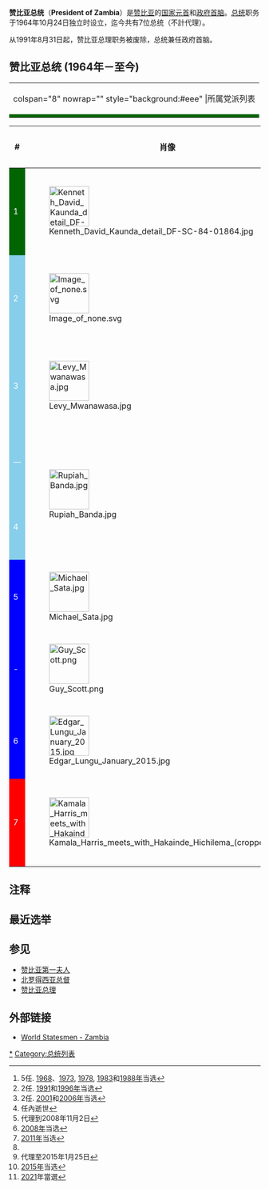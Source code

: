 {{Infobox Political post
|post            = 总统
|body            = 赞比亚共和国
|insignia        = Flag of the President of Zambia.svg
|insigniasize    = 125px
|insigniacaption = 总统旗
|nativename      =
|image           =
|imagesize       = 165px
|incumbent       = [[哈凯恩德·希奇莱马|哈凯恩德·希奇莱马]]
|incumbentsince  = 2021年8月24日
|style           =
|residence       =
|appointer       =
|termlength      = 5年，连任一次
|formation       = 1964年10月24日
|succession      =
|inaugural       = [[肯尼思·卡翁达|肯尼思·卡翁达]]
|deputy          = [[赞比亚副总统列表|赞比亚副总统]]
|salary          =
|website         =
}}
'''赞比亚总统'''（'''President of Zambia'''）是[[赞比亚|赞比亚]]的[[国家元首|国家元首]]和[[政府首脑|政府首脑]]。[[总统|总统]]职务于1964年10月24日独立时设立，迄今共有7位总统（不計代理）。

从1991年8月31日起，赞比亚总理职务被废除，总统兼任政府首脑。

== 赞比亚总统 (1964年－至今) ==
{| class="wikitable"
| colspan="8" nowrap="" style="background:#eee" |所属党派列表
|-
| style="background-color:DarkGreen" |
| [[联合民族独立党|联合民族独立党]]
| style="background-color:skyblue" |
| [[多党民主运动|多党民主运动]]
| style="background-color:blue" |
| [[爱国阵线|爱国阵线]]
| style="background-color:red" |
| [[國家發展聯合黨|國家發展聯合黨]]
|}

{| class="wikitable" style="text-align:center"
|--
! #
! style="width:80px;"| 肖像
! 姓名e<br><small>(生－卒)
! 就任
! 离任
! 政党
|--
! style="background:DarkGreen; color:white;"| 1
| [[File:Kenneth_David_Kaunda_detail_DF-SC-84-01864.jpg|80px]] || [[肯尼思·卡翁达|肯尼思·卡翁达]]<br>Kenneth Kaunda<br>(1924年－2021年)<ref name="kaunda's terms">5任. [[1968年赞比亚大选|1968]]、[[1973年赞比亚大选|1973]], [[1978年赞比亚大选|1978]], [[1983年赞比亚大选|1983]]和[[1988年赞比亚大选|1988年]]当选</ref> || 1964年10月24日 || 1991年11月2日 || [[联合民族独立党|联合民族独立党]] (UNIP)
|--
! style="background:skyblue; color:white;"| 2
| [[File:Image_of_none.svg|80px]] || [[弗雷德里克·奇卢巴|弗雷德里克·奇卢巴]]<br>Frederick Chiluba<br>(1943年－2011年)<ref name="chiluba's terms">2任. [[1991年赞比亚大选|1991]]和[[1996年赞比亚大选|1996年]]当选</ref> || 1991年11月2日 || 2002年1月2日 || [[多党民主运动|多党民主运动]] (MMD)
|--
! style="background:skyblue; color:white;"| 3
| [[File:Levy_Mwanawasa.jpg|80px]] || [[利维·姆瓦纳瓦萨|利维·姆瓦纳瓦萨]]<br>Levy Mwanawasa<br>(1948年－2008年)<ref name="mwanawasa's terms">2任. [[2001年赞比亚大选|2001]]和[[2006年赞比亚大选|2006年]]当选</ref> || 2002年1月2日 || {{box|2008年8月19日}}<ref name="#1">任內逝世</ref> || [[多党民主运动|多党民主运动]] (MMD)
|--
! style="background:skyblue; color:white;"| —
| rowspan=2|[[File:Rupiah_Banda.jpg|80px]]
| rowspan=2|[[魯皮亞·班達|魯皮亞·班達]]<br>Rupiah Banda<br>(1937年－2022年)<ref>代理到2008年11月2日</ref><ref>[[2008年赞比亚大选|2008年]]当选</ref> || 2008年6月29日 || ''2008年11月2日'' || rowspan=2|[[多党民主运动|多党民主运动]] (MMD)
|--
! style="background:skyblue; color:white;"| 4
|''2008年11月2日'' 
| 2011年9月23日
|--
! style="background:blue; color:white;"| 5
| [[File:Michael_Sata.jpg|80px]] || [[迈克尔·萨塔|迈克尔·萨塔]]<br>Michael Sata<br>(1937年－2014年)<ref name="sata's term">[[2011年赞比亚大选|2011年]]当选</ref> || 2011年9月23日 || {{box|2014年10月28日}}<ref name="#1"/> || [[爱国阵线|爱国阵线]] (PF)
|--
! style="background:blue; color:white;"| -
|  [[File:Guy_Scott.png|80px]] || [[蓋伊·斯科特|蓋伊·斯科特]]<br>Guy Scott<br>(1944年－)<ref>代理至2015年1月25日</ref>|| 2014年10月28日 || 2015年1月25日 || [[爱国阵线|爱国阵线]] (PF)
|--
! style="background:blue; color:white;"| 6
| [[File:Edgar_Lungu_January_2015.jpg|80px]] || [[埃德加·倫古|埃德加·倫古]]<br>Edgar Lungu<br>(1956年－)<ref>[[2015年赞比亚大选|2015年]]当选</ref>|| 2015年1月25日 || 2021年8月24日 || [[爱国阵线|爱国阵线]] (PF)
|-
! style="background:red; color:white;"| 7
| [[File:Kamala_Harris_meets_with_Hakainde_Hichilema_(cropped).jpg|80px]]
| [[哈凯恩德·希奇莱马|哈凯恩德·希奇莱马]] <br /> Hakainde Hichilema<br>(1962年－)<ref>[[2021年贊比亞大選|2021]]年當選</ref>
| 2021年8月24日
| 現任 
| [[国家发展联合党|国家发展联合党]] (UPND)
|}

== 注释 ==
{{Reflist}}

== 最近选举 ==
{{main|2021年贊比亞總統選舉}}

== 参见 ==
* [[赞比亚第一夫人|赞比亚第一夫人]]
* [[北罗得西亚总督|北罗得西亚总督]]
* [[赞比亚总理|赞比亚总理]]

== 外部链接 ==
* [http://www.worldstatesmen.org/Zambia.html World Statesmen - Zambia] {{Wayback|url=http://www.worldstatesmen.org/Zambia.html |date=20161102034054 }}

{{非洲國家元首與政府首腦}}

[[Category:赞比亚总统|*]]
[[Category:总统列表|Category:总统列表]]
